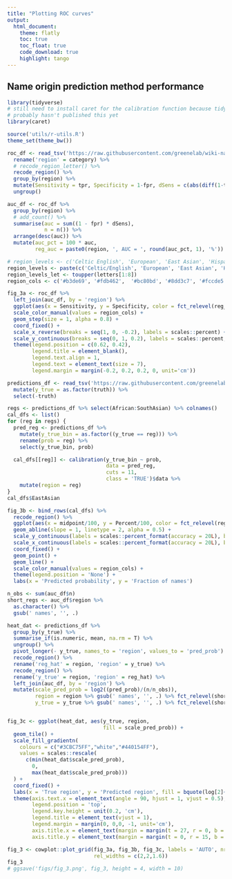 ```yaml
---
title: "Plotting ROC curves"
output:
  html_document:
    theme: flatly
    toc: true
    toc_float: true
    code_download: true
    highlight: tango
---
```


## Name origin prediction method performance {#auroc}

```r
library(tidyverse)
# still need to install caret for the calibration function because tidymodels's 
# probably hasn't published this yet
library(caret)

source('utils/r-utils.R')
theme_set(theme_bw())

```

```r
roc_df <- read_tsv('https://raw.githubusercontent.com/greenelab/wiki-nationality-estimate/7c22d0a5f661ce5aeb785215095deda40973ff17/models/NamePrism_roc_curves.tsv') %>%
  rename('region' = category) %>%
  # recode_region_letter() %>%
  recode_region() %>% 
  group_by(region) %>%
  mutate(Sensitivity = tpr, Specificity = 1-fpr, dSens = c(abs(diff(1-tpr)), 0)) %>%
  ungroup()

auc_df <- roc_df %>%
  group_by(region) %>%
  # add_count() %>%
  summarise(auc = sum((1 - fpr) * dSens),
            n = n()) %>%
  arrange(desc(auc)) %>%
  mutate(auc_pct = 100 * auc,
         reg_auc = paste0(region, ', AUC = ', round(auc_pct, 1), '%'))

# region_levels <- c('Celtic English', 'European', 'East Asian', 'Hispanic', 'South Asian', 'Muslim', 'Israeli', 'African')
region_levels <- paste(c('Celtic/English', 'European', 'East Asian', 'Hispanic', 'South Asian', 'Arabic', 'Hebrew', 'African', 'Nordic', 'Greek'), 'names')
region_levels_let <- toupper(letters[1:8])
region_cols <- c('#b3de69', '#fdb462',  '#bc80bd', '#8dd3c7', '#fccde5', '#ffffb3', '#ccebc5', '#bebada', '#80b1d3', '#fb8072')

fig_3a <- roc_df %>%
  left_join(auc_df, by = 'region') %>%
  ggplot(aes(x = Sensitivity, y = Specificity, color = fct_relevel(reg_auc, as.character(auc_df$reg_auc)))) +
  scale_color_manual(values = region_cols) +
  geom_step(size = 1, alpha = 0.8) +
  coord_fixed() +
  scale_x_reverse(breaks = seq(1, 0, -0.2), labels = scales::percent) +
  scale_y_continuous(breaks = seq(0, 1, 0.2), labels = scales::percent, limits = c(NA, 1.05)) +
  theme(legend.position = c(0.62, 0.42),
        legend.title = element_blank(),
        legend.text.align = 1,
        legend.text = element_text(size = 7),
        legend.margin = margin(-0.2, 0.2, 0.2, 0, unit='cm'))
```


```r
predictions_df <- read_tsv('https://raw.githubusercontent.com/greenelab/wiki-nationality-estimate/7c22d0a5f661ce5aeb785215095deda40973ff17/data/NamePrism_results_test.tsv') %>%
  mutate(y_true = as.factor(truth)) %>%
  select(-truth)

regs <- predictions_df %>% select(African:SouthAsian) %>% colnames()
cal_dfs <- list()
for (reg in regs) {
  pred_reg <- predictions_df %>%
    mutate(y_true_bin = as.factor((y_true == reg))) %>%
    rename(prob = reg) %>%
    select(y_true_bin, prob)

  cal_dfs[[reg]] <- calibration(y_true_bin ~ prob,
                                data = pred_reg,
                                cuts = 11,
                                class = 'TRUE')$data %>%
    mutate(region = reg)
}
cal_dfs$EastAsian

```

```r
fig_3b <- bind_rows(cal_dfs) %>%
  recode_region() %>%
  ggplot(aes(x = midpoint/100, y = Percent/100, color = fct_relevel(region, as.character(auc_df$region)))) +
  geom_abline(slope = 1, linetype = 2, alpha = 0.5) +
  scale_y_continuous(labels = scales::percent_format(accuracy = 20L), breaks = seq(0, 1, 0.2), limits = c(-0.005, 1.045)) +
  scale_x_continuous(labels = scales::percent_format(accuracy = 20L), breaks = seq(0, 1, 0.2), limits = c(0, 1)) +
  coord_fixed() +
  geom_point() +
  geom_line() +
  scale_color_manual(values = region_cols) +
  theme(legend.position = 'None') +
  labs(x = 'Predicted probability', y = 'Fraction of names')

```



```r
n_obs <- sum(auc_df$n)
short_regs <- auc_df$region %>% 
  as.character() %>% 
  gsub(' names', '', .)

heat_dat <- predictions_df %>%
  group_by(y_true) %>%
  summarise_if(is.numeric, mean, na.rm = T) %>%
  ungroup() %>%
  pivot_longer(- y_true, names_to = 'region', values_to = 'pred_prob') %>%
  recode_region() %>%
  rename('reg_hat' = region, 'region' = y_true) %>% 
  recode_region() %>%
  rename('y_true' = region, 'region' = reg_hat) %>% 
  left_join(auc_df, by = 'region') %>%
  mutate(scale_pred_prob = log2((pred_prob)/(n/n_obs)),
         region = region %>% gsub(' names', '', .) %>% fct_relevel(short_regs),
         y_true = y_true %>% gsub(' names', '', .) %>% fct_relevel(short_regs))


fig_3c <- ggplot(heat_dat, aes(y_true, region,
                               fill = scale_pred_prob)) +
  geom_tile() +
  scale_fill_gradientn(
    colours = c("#3CBC75FF","white","#440154FF"),
    values = scales::rescale(
      c(min(heat_dat$scale_pred_prob),
        0,
        max(heat_dat$scale_pred_prob)))
  ) +
  coord_fixed() +
  labs(x = 'True region', y = 'Predicted region', fill = bquote(log[2]~'FC')) +
  theme(axis.text.x = element_text(angle = 90, hjust = 1, vjust = 0.5),
        legend.position = 'top',
        legend.key.height = unit(0.2, 'cm'),
        legend.title = element_text(vjust = 1),
        legend.margin = margin(0, 0,0, -1, unit='cm'),
        axis.title.x = element_text(margin = margin(t = 27, r = 0, b = 0, l = 0)),
        axis.title.y = element_text(margin = margin(t = 0, r = 15, b = 0, l = 0)))

fig_3 <- cowplot::plot_grid(fig_3a, fig_3b, fig_3c, labels = 'AUTO', nrow = 1,
                            rel_widths = c(2,2,1.6))
fig_3
# ggsave('figs/fig_3.png', fig_3, height = 4, width = 10)
```

